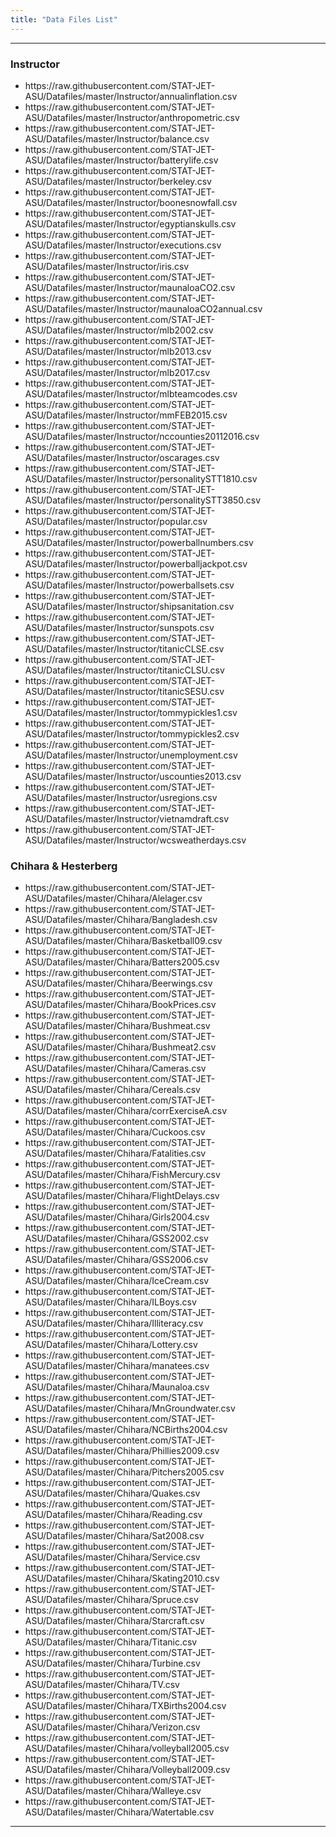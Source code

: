 ```yaml
---
title: "Data Files List"
---
```


* * *

### Instructor

* https://raw.githubusercontent.com/STAT-JET-ASU/Datafiles/master/Instructor/annualinflation.csv
* https://raw.githubusercontent.com/STAT-JET-ASU/Datafiles/master/Instructor/anthropometric.csv
* https://raw.githubusercontent.com/STAT-JET-ASU/Datafiles/master/Instructor/balance.csv
* https://raw.githubusercontent.com/STAT-JET-ASU/Datafiles/master/Instructor/batterylife.csv
* https://raw.githubusercontent.com/STAT-JET-ASU/Datafiles/master/Instructor/berkeley.csv
* https://raw.githubusercontent.com/STAT-JET-ASU/Datafiles/master/Instructor/boonesnowfall.csv
* https://raw.githubusercontent.com/STAT-JET-ASU/Datafiles/master/Instructor/egyptianskulls.csv
* https://raw.githubusercontent.com/STAT-JET-ASU/Datafiles/master/Instructor/executions.csv
* https://raw.githubusercontent.com/STAT-JET-ASU/Datafiles/master/Instructor/iris.csv
* https://raw.githubusercontent.com/STAT-JET-ASU/Datafiles/master/Instructor/maunaloaCO2.csv
* https://raw.githubusercontent.com/STAT-JET-ASU/Datafiles/master/Instructor/maunaloaCO2annual.csv
* https://raw.githubusercontent.com/STAT-JET-ASU/Datafiles/master/Instructor/mlb2002.csv
* https://raw.githubusercontent.com/STAT-JET-ASU/Datafiles/master/Instructor/mlb2013.csv
* https://raw.githubusercontent.com/STAT-JET-ASU/Datafiles/master/Instructor/mlb2017.csv
* https://raw.githubusercontent.com/STAT-JET-ASU/Datafiles/master/Instructor/mlbteamcodes.csv
* https://raw.githubusercontent.com/STAT-JET-ASU/Datafiles/master/Instructor/mmFEB2015.csv
* https://raw.githubusercontent.com/STAT-JET-ASU/Datafiles/master/Instructor/nccounties20112016.csv
* https://raw.githubusercontent.com/STAT-JET-ASU/Datafiles/master/Instructor/oscarages.csv
* https://raw.githubusercontent.com/STAT-JET-ASU/Datafiles/master/Instructor/personalitySTT1810.csv
* https://raw.githubusercontent.com/STAT-JET-ASU/Datafiles/master/Instructor/personalitySTT3850.csv
* https://raw.githubusercontent.com/STAT-JET-ASU/Datafiles/master/Instructor/popular.csv
* https://raw.githubusercontent.com/STAT-JET-ASU/Datafiles/master/Instructor/powerballnumbers.csv 
* https://raw.githubusercontent.com/STAT-JET-ASU/Datafiles/master/Instructor/powerballjackpot.csv
* https://raw.githubusercontent.com/STAT-JET-ASU/Datafiles/master/Instructor/powerballsets.csv
* https://raw.githubusercontent.com/STAT-JET-ASU/Datafiles/master/Instructor/shipsanitation.csv
* https://raw.githubusercontent.com/STAT-JET-ASU/Datafiles/master/Instructor/sunspots.csv
* https://raw.githubusercontent.com/STAT-JET-ASU/Datafiles/master/Instructor/titanicCLSE.csv
* https://raw.githubusercontent.com/STAT-JET-ASU/Datafiles/master/Instructor/titanicCLSU.csv
* https://raw.githubusercontent.com/STAT-JET-ASU/Datafiles/master/Instructor/titanicSESU.csv
* https://raw.githubusercontent.com/STAT-JET-ASU/Datafiles/master/Instructor/tommypickles1.csv
* https://raw.githubusercontent.com/STAT-JET-ASU/Datafiles/master/Instructor/tommypickles2.csv
* https://raw.githubusercontent.com/STAT-JET-ASU/Datafiles/master/Instructor/unemployment.csv
* https://raw.githubusercontent.com/STAT-JET-ASU/Datafiles/master/Instructor/uscounties2013.csv
* https://raw.githubusercontent.com/STAT-JET-ASU/Datafiles/master/Instructor/usregions.csv
* https://raw.githubusercontent.com/STAT-JET-ASU/Datafiles/master/Instructor/vietnamdraft.csv
* https://raw.githubusercontent.com/STAT-JET-ASU/Datafiles/master/Instructor/wcsweatherdays.csv


### Chihara & Hesterberg

* https://raw.githubusercontent.com/STAT-JET-ASU/Datafiles/master/Chihara/Alelager.csv
* https://raw.githubusercontent.com/STAT-JET-ASU/Datafiles/master/Chihara/Bangladesh.csv
* https://raw.githubusercontent.com/STAT-JET-ASU/Datafiles/master/Chihara/Basketball09.csv
* https://raw.githubusercontent.com/STAT-JET-ASU/Datafiles/master/Chihara/Batters2005.csv
* https://raw.githubusercontent.com/STAT-JET-ASU/Datafiles/master/Chihara/Beerwings.csv
* https://raw.githubusercontent.com/STAT-JET-ASU/Datafiles/master/Chihara/BookPrices.csv
* https://raw.githubusercontent.com/STAT-JET-ASU/Datafiles/master/Chihara/Bushmeat.csv
* https://raw.githubusercontent.com/STAT-JET-ASU/Datafiles/master/Chihara/Bushmeat2.csv
* https://raw.githubusercontent.com/STAT-JET-ASU/Datafiles/master/Chihara/Cameras.csv
* https://raw.githubusercontent.com/STAT-JET-ASU/Datafiles/master/Chihara/Cereals.csv
* https://raw.githubusercontent.com/STAT-JET-ASU/Datafiles/master/Chihara/corrExerciseA.csv
* https://raw.githubusercontent.com/STAT-JET-ASU/Datafiles/master/Chihara/Cuckoos.csv
* https://raw.githubusercontent.com/STAT-JET-ASU/Datafiles/master/Chihara/Fatalities.csv
* https://raw.githubusercontent.com/STAT-JET-ASU/Datafiles/master/Chihara/FishMercury.csv
* https://raw.githubusercontent.com/STAT-JET-ASU/Datafiles/master/Chihara/FlightDelays.csv
* https://raw.githubusercontent.com/STAT-JET-ASU/Datafiles/master/Chihara/Girls2004.csv
* https://raw.githubusercontent.com/STAT-JET-ASU/Datafiles/master/Chihara/GSS2002.csv
* https://raw.githubusercontent.com/STAT-JET-ASU/Datafiles/master/Chihara/GSS2006.csv
* https://raw.githubusercontent.com/STAT-JET-ASU/Datafiles/master/Chihara/IceCream.csv
* https://raw.githubusercontent.com/STAT-JET-ASU/Datafiles/master/Chihara/ILBoys.csv
* https://raw.githubusercontent.com/STAT-JET-ASU/Datafiles/master/Chihara/Illiteracy.csv
* https://raw.githubusercontent.com/STAT-JET-ASU/Datafiles/master/Chihara/Lottery.csv
* https://raw.githubusercontent.com/STAT-JET-ASU/Datafiles/master/Chihara/manatees.csv
* https://raw.githubusercontent.com/STAT-JET-ASU/Datafiles/master/Chihara/Maunaloa.csv
* https://raw.githubusercontent.com/STAT-JET-ASU/Datafiles/master/Chihara/MnGroundwater.csv
* https://raw.githubusercontent.com/STAT-JET-ASU/Datafiles/master/Chihara/NCBirths2004.csv
* https://raw.githubusercontent.com/STAT-JET-ASU/Datafiles/master/Chihara/Phillies2009.csv
* https://raw.githubusercontent.com/STAT-JET-ASU/Datafiles/master/Chihara/Pitchers2005.csv
* https://raw.githubusercontent.com/STAT-JET-ASU/Datafiles/master/Chihara/Quakes.csv
* https://raw.githubusercontent.com/STAT-JET-ASU/Datafiles/master/Chihara/Reading.csv
* https://raw.githubusercontent.com/STAT-JET-ASU/Datafiles/master/Chihara/Sat2008.csv
* https://raw.githubusercontent.com/STAT-JET-ASU/Datafiles/master/Chihara/Service.csv
* https://raw.githubusercontent.com/STAT-JET-ASU/Datafiles/master/Chihara/Skating2010.csv
* https://raw.githubusercontent.com/STAT-JET-ASU/Datafiles/master/Chihara/Spruce.csv
* https://raw.githubusercontent.com/STAT-JET-ASU/Datafiles/master/Chihara/Starcraft.csv
* https://raw.githubusercontent.com/STAT-JET-ASU/Datafiles/master/Chihara/Titanic.csv
* https://raw.githubusercontent.com/STAT-JET-ASU/Datafiles/master/Chihara/Turbine.csv
* https://raw.githubusercontent.com/STAT-JET-ASU/Datafiles/master/Chihara/TV.csv
* https://raw.githubusercontent.com/STAT-JET-ASU/Datafiles/master/Chihara/TXBirths2004.csv
* https://raw.githubusercontent.com/STAT-JET-ASU/Datafiles/master/Chihara/Verizon.csv
* https://raw.githubusercontent.com/STAT-JET-ASU/Datafiles/master/Chihara/volleyball2005.csv
* https://raw.githubusercontent.com/STAT-JET-ASU/Datafiles/master/Chihara/Volleyball2009.csv
* https://raw.githubusercontent.com/STAT-JET-ASU/Datafiles/master/Chihara/Walleye.csv
* https://raw.githubusercontent.com/STAT-JET-ASU/Datafiles/master/Chihara/Watertable.csv


* * *